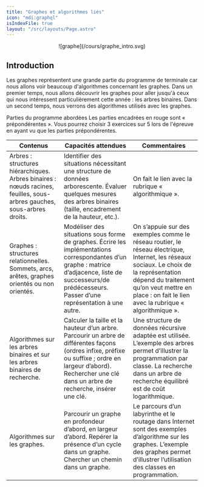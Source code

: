 ```yaml
---
title: "Graphes et algorithmes liés"
icon: "mdi:graphql"
isIndexFile: true
layout: "/src/layouts/Page.astro"
---
```


<center> ![graphe](/cours/graphe_intro.svg) </center>

## Introduction
Les graphes représentent une grande partie du programme de terminale car nous allons voir beaucoup d'algorithmes concernant les graphes. Dans un premier temps, nous allons découvrir les graphes pour aller jusqu'à ceux qui nous intéressent particulièrement cette année : les arbres binaires. Dans un second temps, nous verrons des algorithmes utilisés avec les graphes.

Parties du programme abordées
Les parties encadrées en rouge sont « prépondérentes ». Vous pourrez choisir 3 exercices sur 5 lors de l'épreuve en ayant vu que les parties prépondérentes.

| Contenus | Capacités attendues | Commentaires |
| - | - | - |
| Arbres : structures hiérarchiques. Arbres binaires : nœuds racines, feuilles, sous-arbres gauches, sous-arbres droits. | Identifier des situations nécessitant une structure de données arborescente. Évaluer quelques mesures des arbres binaires (taille, encadrement de la hauteur, etc.). |	On fait le lien avec la rubrique « algorithmique ». |
| Graphes : structures relationnelles. Sommets, arcs, arêtes, graphes orientés ou non orientés. | Modéliser des situations sous forme de graphes. Écrire les implémentations correspondantes d’un graphe : matrice d’adjacence, liste de successeurs/de prédécesseurs. Passer d’une représentation à une autre. |	On s’appuie sur des exemples comme le réseau routier, le réseau électrique, Internet, les réseaux sociaux. Le choix de la représentation dépend du traitement qu’on veut mettre en place : on fait le lien avec la rubrique « algorithmique ». |
| Algorithmes sur les arbres binaires et sur les arbres binaires de recherche. | Calculer la taille et la hauteur d’un arbre. Parcourir un arbre de différentes façons (ordres infixe, préfixe ou suffixe ; ordre en largeur d’abord). Rechercher une clé dans un arbre de recherche, insérer une clé. | Une structure de données récursive adaptée est utilisée. L’exemple des arbres permet d’illustrer la programmation par classe. La recherche dans un arbre de recherche équilibré est de coût logarithmique. |
| Algorithmes sur les graphes. | Parcourir un graphe en profondeur d’abord, en largeur d’abord. Repérer la présence d’un cycle dans un graphe. Chercher un chemin dans un graphe. | Le parcours d’un labyrinthe et le routage dans Internet sont des exemples d’algorithme sur les graphes. L’exemple des graphes permet d’illustrer l’utilisation des classes en programmation. |
